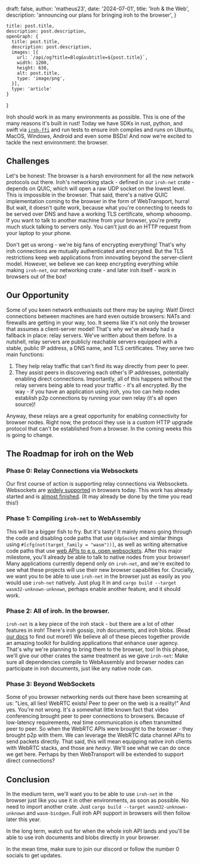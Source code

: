 

  draft: false,
  author: 'matheus23',
  date: '2024-07-01',
  title: 'Iroh & the Web',
  description: 'announcing our plans for bringing iroh to the browser',
}

    title: post.title,
    description: post.description,
    openGraph: {
      title: post.title,
      description: post.description,
      images: [{
        url: `/api/og?title=Blog&subtitle=${post.title}`,
        width: 1200,
        height: 630,
        alt: post.title,
        type: 'image/png',
      }],
      type: 'article'
    }
}


Iroh should work in as many environments as possible. This is one of the many reasons it's built in rust!
Today we have SDKs in rust, python, and swift via [`iroh-ffi`](https://github.com/n0-computer/iroh-ffi/) and run tests to ensure iroh compiles and runs on Ubuntu, MacOS, Windows, Android and even some BSDs!
And now we're excited to tackle the next environment: the browser.

## Challenges

Let's be honest: The browser is a harsh environment for all the new network protocols out there.
Iroh's networking stack - defined in our `iroh-net` crate - depends on QUIC, which will open a raw UDP socket on the lowest level. This is impossible in the browser.
That said, there's a native QUIC implementation coming to the browser in the form of WebTransport, hurra!
But wait, it doesn't quite work, because what you're connecting to needs to be served over DNS and have a working TLS certificate, whomp whooomp.
If you want to talk to another machine from your browser, you're pretty much stuck talking to servers only.
You can't just do an HTTP request from your laptop to your phone.

Don't get us wrong - we're big fans of encrypting everything!
That's why iroh connections are mutually authenticated and encrypted. But the TLS restrictions keep web applications from innovating beyond the server-client model.
However, we believe we can keep encrypting everything while making `iroh-net`, our networking crate - and later iroh itself - work in browsers out of the box!

## Our Opportunity

Some of you keen network enthusiasts out there may be saying: Wait! Direct connections between machines are hard even outside browsers: NATs and firewalls are getting in your way, too.
It seems like it's not only the browser that assumes a client-server model!
That's why we've already had a fallback in place: relay servers.
We've written about them before. In a nutshell, relay servers are publicly reachable servers equipped with a stable, public IP address, a DNS name, and TLS certificates.
They serve two main functions:
1. They help relay traffic that can't find its way directly from peer to peer.
2. They assist peers in discovering each other's IP addresses, potentially enabling direct connections.
Importantly, all of this happens without the relay servers being able to read your traffic - it's all encrypted.
By the way - if you have an application using iroh, you too can help nodes establish p2p connections by running your own relay (it's all open source)!

Anyway, these relays are a great opportunity for enabling connectivity for browser nodes.
Right now, the protocol they use is a custom HTTP upgrade protocol that can't be established from a browser.
In the coming weeks this is going to change.

## The Roadmap for iroh on the Web

### Phase 0: Relay Connections via Websockets

Our first course of action is supporting relay connections via Websockets.
Websockets are [widely supported](https://caniuse.com/?search=websockets) in browsers today.
This work has already started and is [almost finished](https://github.com/n0-computer/iroh/pull/2387).
(It may already be done by the time you read this!)

### Phase 1: Compiling `iroh-net` to WebAssembly

This will be a bigger fish to fry. But it's tasty!
It mainly means going through the code and disabling code paths that use `UdpSocket` and similar things using `#[cfg(not(target_family = "wasm"))]`, as well as writing alternative code paths that use [web APIs to e.g. open websockets](https://developer.mozilla.org/en-US/docs/Web/API/WebSocket).
After this major milestone, you'll already be able to talk to native nodes from your browser!
Many applications currently depend only on `iroh-net`, and we're excited to see what these projects will use their new browser capabilities for.
Crucially, we want you to be able to use `iroh-net` in the browser just as easily as you would use `iroh-net` natively.
Just plug it in and `cargo build --target wasm32-unknown-unknown`, perhaps enable another feature, and it should work.

### Phase 2: All of iroh. In the browser.

`iroh-net` is a key piece of the iroh stack - but there are a lot of other features in iroh!
There's iroh gossip, iroh documents, and iroh blobs. (Read [our docs](https://iroh.computer/docs) to find out more!)
We believe all of these pieces together provide an amazing toolkit for building applications that enhance user agency.
That's why we're planning to bring them to the browser, too!
In this phase, we'll give our other crates the same treatment as we gave `iroh-net`:
Make sure all dependencies compile to WebAssembly and browser nodes can participate in iroh documents, just like any native node can.

### Phase 3: Beyond WebSockets

Some of you browser networking nerds out there have been screaming at us: "Lies, all lies! WebRTC exists! Peer to peer on the web is a reality!"
And yes. You're not wrong.
It's a somewhat little known fact that video conferencing brought peer to peer connections to browsers.
Because of low-latency requirements, real time communication is often transmitted peer to peer.
So when the WebRTC APIs were brought to the browser - they brought p2p with them.
We can leverage the WebRTC data channel APIs to send packets directly.
That said, this will mean equipping native iroh clients with WebRTC stacks, and those are *heavy*.
We'll see what we can do once we get here. Perhaps by then WebTransport will be extended to support direct connections?

## Conclusion

In the medium term, we'll want you to be able to use `iroh-net` in the browser just like you use it in other environments, as soon as possible.
No need to import another crate. Just `cargo build --target wasm32-unknown-unknown` and `wasm-bindgen`.
Full iroh API support in browsers will then follow later this year.

In the long term, watch out for when the whole iroh API lands and you'll be able to use iroh documents and blobs directly in your browser.

In the mean time, make sure to join our discord or follow the number 0 socials to get updates.
